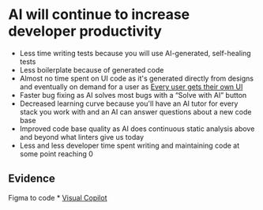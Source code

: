 # AI will continue to increase developer productivity

- Less time writing tests because you will use AI-generated, self-healing tests
- Less boilerplate because of generated code
- Almost no time spent on UI code as it's generated directly from designs and eventually on demand for a user as [Every user gets their own UI](/ideas/every-user-gets-their-own-ui)
- Faster bug fixing as AI solves most bugs with a “Solve with AI” button
- Decreased learning curve because you'll have an AI tutor for every stack you work with and an AI can answer questions about a new code base
- Improved code base quality as AI does continuous static analysis above and beyond what linters give us today
- Less and less developer time spent writing and maintaining code at some point reaching 0

## Evidence

Figma to code \* [Visual Copilot]()

